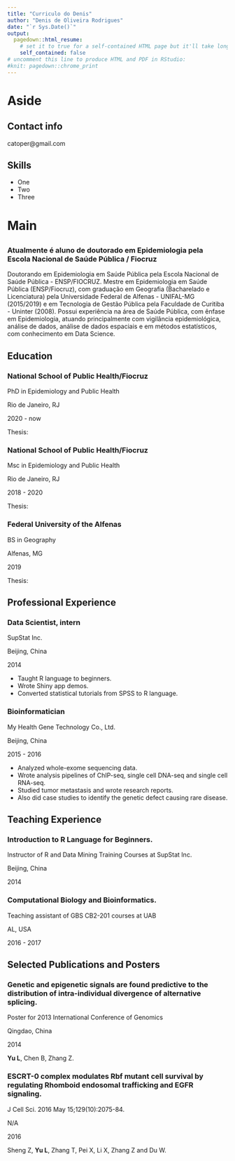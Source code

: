 ```yaml
---
title: "Curriculo do Denis"
author: "Denis de Oliveira Rodrigues"
date: "`r Sys.Date()`"
output:
  pagedown::html_resume:
    # set it to true for a self-contained HTML page but it'll take longer to render
    self_contained: false
# uncomment this line to produce HTML and PDF in RStudio:
#knit: pagedown::chrome_print
---
```

Aside
====================================
Contact info
------------------------------------

catoper@gmail.com

Skills
------------------------------------

- One
- Two
- Three


Main
================================================================================

{#title}
--------------------------------------------------------------------------------

### Atualmente é aluno de doutorado em Epidemiologia pela Escola Nacional de Saúde Pública / Fiocruz

Doutorando em Epidemiologia em Saúde Pública pela Escola Nacional de Saúde
Pública - ENSP/FIOCRUZ. Mestre em Epidemiologia em Saúde Pública (ENSP/Fiocruz),
com graduação em Geografia (Bacharelado e Licenciatura) pela Universidade 
Federal de Alfenas - UNIFAL-MG (2015/2019) e em Tecnologia de Gestão Pública 
pela Faculdade de Curitiba - Uninter (2008). Possui experiência na área de Saúde
Pública, com ênfase em Epidemiologia, atuando principalmente com vigilância 
epidemiológica, análise de dados, análise de dados espaciais e em métodos 
estatísticos, com conhecimento em Data Science.


Education {data-icon=graduation-cap data-concise=true}
--------------------------------------------------------------------------------

### National School of Public Health/Fiocruz

PhD in Epidemiology and Public Health

Rio de Janeiro, RJ

2020 - now

Thesis: 

### National School of Public Health/Fiocruz

Msc in Epidemiology and 
Public Health

Rio de Janeiro, RJ

2018 - 2020

Thesis: 


### Federal University of the Alfenas

BS in Geography

Alfenas, MG

2019

Thesis: 


Professional Experience {data-icon=suitcase}
--------------------------------------------------------------------------------

### Data Scientist, intern

SupStat Inc.

Beijing, China

2014

::: concise
- Taught R language to beginners. 
- Wrote Shiny app demos.
- Converted statistical tutorials from SPSS to R language.
:::

### Bioinformatician

My Health Gene Technology Co., Ltd.

Beijing, China

2015 - 2016

::: concise
- Analyzed whole-exome sequencing data. 
- Wrote analysis pipelines of ChIP-seq, single cell DNA-seq and single cell RNA-seq.
- Studied tumor metastasis and wrote research reports. 
- Also did case studies to identify the genetic defect causing rare disease.
:::


Teaching Experience {data-icon=chalkboard-teacher}
--------------------------------------------------------------------------------

### Introduction to R Language for Beginners.

Instructor of R and Data Mining Training Courses at SupStat Inc.

Beijing, China

2014

### Computational Biology and Bioinformatics.

Teaching assistant of GBS CB2-201 courses at UAB

AL, USA

2016 - 2017


Selected Publications and Posters {data-icon=file}
--------------------------------------------------------------------------------

### Genetic and epigenetic signals are found predictive to the distribution of intra-individual divergence of alternative splicing.

Poster for 2013 International Conference of Genomics

Qingdao, China

2014

**Yu L**, Chen B, Zhang Z.

### ESCRT-0 complex modulates Rbf mutant cell survival by regulating Rhomboid endosomal trafficking and EGFR signaling.

J Cell Sci. 2016 May 15;129(10):2075-84.

N/A

2016 

Sheng Z, **Yu L**, Zhang T, Pei X, Li X, Zhang Z and Du W. 
